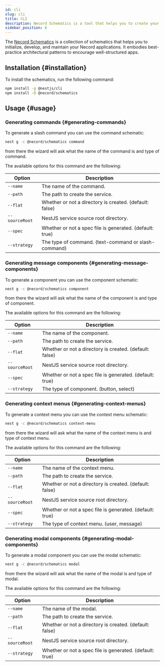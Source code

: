 ```yaml
---
id: cli
slug: cli
title: CLI
description: Necord Schematics is a tool that helps you to create your bot faster and easier.
sidebar_position: 6
---
```


The [Necord Schematics](https://www.npmjs.com/package/@necord/schematics) is a collection of schematics that helps you to initialize, develop,
and maintain your Necord applications. It embodies best-practice architectural patterns to encourage
well-structured apps.

## Installation {#installation}

To install the schematics, run the following command:

```bash npm2yarn
npm install -g @nestjs/cli
npm install -D @necord/schematics
```

## Usage {#usage}

### Generating commands {#generating-commands}

To generate a slash command you can use the command schematic:

```bash
nest g -c @necord/schematics command
```

from there the wizard will ask what the name of the command is and type of command.

The available options for this command are the following:

| Option             | Description                                              |
| ------------------ | -------------------------------------------------------- |
| `--name`           | The name of the command.                                 |
| `--path`           | The path to create the service.                          |
| `--flat`           | Whether or not a directory is created. (default: false)  |
| `--sourceRoot`     | NestJS service source root directory.                    |
| `--spec`           | Whether or not a spec file is generated. (default: true) |
| `--strategy`       | The type of command. (text-command or slash-command)     |

### Generating message components {#generating-message-components}

To generate a component you can use the component schematic:

```bash
nest g -c @necord/schematics component
```

from there the wizard will ask what the name of the component is and type of component.

The available options for this command are the following:

| Option             | Description                                              |
| ------------------ | -------------------------------------------------------- |
| `--name`           | The name of the component.                               |
| `--path`           | The path to create the service.                          |
| `--flat`           | Whether or not a directory is created. (default: false)  |
| `--sourceRoot`     | NestJS service source root directory.                    |
| `--spec`           | Whether or not a spec file is generated. (default: true) |
| `--strategy`       | The type of component. (button, select)                  |

### Generating context menus {#generating-context-menus}

To generate a context menu you can use the context menu schematic:

```bash
nest g -c @necord/schematics context-menu
```

from there the wizard will ask what the name of the context menu is and type of context menu.

The available options for this command are the following:

| Option             | Description                                              |
| ------------------ | -------------------------------------------------------- |
| `--name`           | The name of the context menu.                            |
| `--path`           | The path to create the service.                          |
| `--flat`           | Whether or not a directory is created. (default: false)  |
| `--sourceRoot`     | NestJS service source root directory.                    |
| `--spec`           | Whether or not a spec file is generated. (default: true) |
| `--strategy`       | The type of context menu. (user, message)                |

### Generating modal components {#generating-modal-components}

To generate a modal component you can use the modal schematic:

```bash
nest g -c @necord/schematics modal
```

from there the wizard will ask what the name of the modal is and type of modal.

The available options for this command are the following:

| Option             | Description                                              |
| ------------------ | -------------------------------------------------------- |
| `--name`           | The name of the modal.                                   |
| `--path`           | The path to create the service.                          |
| `--flat`           | Whether or not a directory is created. (default: false)  |
| `--sourceRoot`     | NestJS service source root directory.                    |
| `--strategy`       | Whether or not a spec file is generated. (default: true) |
